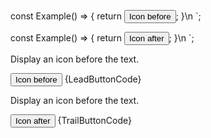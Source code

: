 
const Example() => {
	return <Button iconLead="logo">Icon before</Button>;
}\n
`;

const Example() => {
	return <Button iconTrail="logo">Icon after</Button>;
}\n
`;

<Section title="Leading" contained={true} border={true} style={{ paddingRight: 0, paddingLeft: 0 }}>
	<p>Display an icon before the text.</p>
	<Preview wrapper={true}>
		<Button leadIcon="logo">Icon before</Button>
	</Preview>
	<Snippet language="js">{LeadButtonCode}</Snippet>
</Section>

<Section title="Trailing" contained={true} style={{ paddingRight: 0, paddingBottom: 0, paddingLeft: 0 }}>
	<p>Display an icon before the text.</p>
	<Preview wrapper={true}>
		<Button trailIcon="logo">Icon after</Button>
	</Preview>
	<Snippet language="js">{TrailButtonCode}</Snippet>
</Section>

